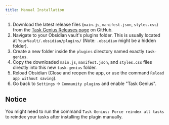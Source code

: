 ```yaml
---
title: Manual Installation
---
```


1.  Download the latest release files (`main.js`, `manifest.json`, `styles.css`) from the [Task Genius Releases page](https://github.com/Quorafind/Obsidian-Task-Genius/releases) on GitHub.
2.  Navigate to your Obsidian vault's plugins folder. This is usually located at `YourVault/.obsidian/plugins/` (Note: `.obsidian` might be a hidden folder).
3.  Create a new folder inside the `plugins` directory named exactly `task-genius`.
4.  Copy the downloaded `main.js`, `manifest.json`, and `styles.css` files directly into this new `task-genius` folder.
5.  Reload Obsidian (Close and reopen the app, or use the command `Reload app without saving`).
6.  Go back to `Settings` -> `Community plugins` and enable "Task Genius".

## Notice

You might need to run the command `Task Genius: Force reindex all tasks` to reindex your tasks after installing the plugin manually.
